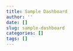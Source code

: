 ```yaml
---
title: Sample Dashboard
author: ''
date: []
slug: sample-dashboard
categories: []
tags: []
---
```



